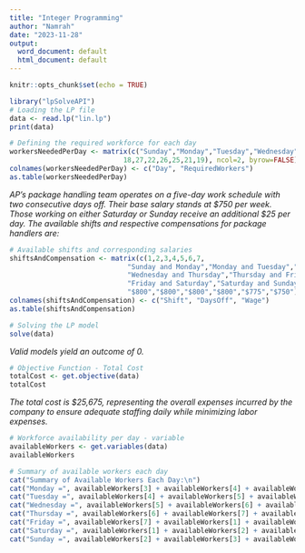 ---
title: "Integer Programming"
author: "Namrah"
date: "2023-11-28"
output:
  word_document: default
  html_document: default
---

```{r setup, include=FALSE}
knitr::opts_chunk$set(echo = TRUE)
```

```{r}
library("lpSolveAPI")
# Loading the LP file
data <- read.lp("lin.lp")
print(data)
```

```{r}
# Defining the required workforce for each day
workersNeededPerDay <- matrix(c("Sunday","Monday","Tuesday","Wednesday","Thursday","Friday","Saturday",
                            18,27,22,26,25,21,19), ncol=2, byrow=FALSE)
colnames(workersNeededPerDay) <- c("Day", "RequiredWorkers")
as.table(workersNeededPerDay)

```
*AP's package handling team operates on a five-day work schedule with two consecutive days off. Their base salary stands at $750 per week. Those working on either Saturday or Sunday receive an additional $25 per day. The available shifts and respective compensations for package handlers are:*
```{r}
# Available shifts and corresponding salaries
shiftsAndCompensation <- matrix(c(1,2,3,4,5,6,7,
                             "Sunday and Monday","Monday and Tuesday","Tuesday and Wednesday",
                             "Wednesday and Thursday","Thursday and Friday",
                             "Friday and Saturday","Saturday and Sunday", "$775",
                             "$800","$800","$800","$800","$775","$750"), ncol=3, byrow=FALSE)
colnames(shiftsAndCompensation) <- c("Shift", "DaysOff", "Wage")
as.table(shiftsAndCompensation)

```

```{r}
# Solving the LP model
solve(data)

```
*Valid models yield an outcome of 0.*

```{r}
# Objective Function - Total Cost
totalCost <- get.objective(data)
totalCost
```
*The total cost is $25,675, representing the overall expenses incurred by the company to ensure adequate staffing daily while minimizing labor expenses.*

```{r}
# Workforce availability per day - variable
availableWorkers <- get.variables(data)
availableWorkers
```

```{r}
# Summary of available workers each day
cat("Summary of Available Workers Each Day:\n")
cat("Monday =", availableWorkers[3] + availableWorkers[4] + availableWorkers[5] + availableWorkers[6] + availableWorkers[7], "Workers\n")
cat("Tuesday =", availableWorkers[4] + availableWorkers[5] + availableWorkers[6] + availableWorkers[7] + availableWorkers[1], "Workers\n")
cat("Wednesday =", availableWorkers[5] + availableWorkers[6] + availableWorkers[7] + availableWorkers[1] + availableWorkers[2], "Workers\n")
cat("Thursday =", availableWorkers[6] + availableWorkers[7] + availableWorkers[1] + availableWorkers[2] + availableWorkers[3], "Workers\n")
cat("Friday =", availableWorkers[7] + availableWorkers[1] + availableWorkers[2] + availableWorkers[3] + availableWorkers[4], "Workers\n")
cat("Saturday =", availableWorkers[1] + availableWorkers[2] + availableWorkers[3] + availableWorkers[4] + availableWorkers[5], "Workers\n")
cat("Sunday =", availableWorkers[2] + availableWorkers[3] + availableWorkers[4] + availableWorkers[5] + availableWorkers[6], "Workers\n")

```







